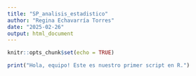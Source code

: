 ```yaml
---
title: "SP_analisis_estadistico"
author: "Regina Echavarría Torres"
date: "2025-02-26"
output: html_document
---
```


```r
knitr::opts_chunk$set(echo = TRUE)

print("Hola, equipo! Este es nuestro primer script en R.")

```


